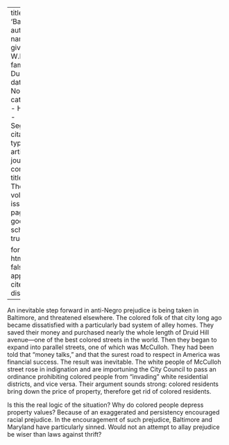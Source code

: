 
---
title: 'Baltimore'
author:
  - name:
      given: W.E.B.
      family: Du Bois
date: Nov. 1910
categories: 
  - Housing
  - Segregation
citation: 
  type: article-journal
  container-title: The Crisis
  volume: 1
  issue: 1
  page: 11
google-scholar: true

format:
  html:
    toc: false
    appendix-cite-as: display
---


An inevitable step forward in anti-Negro prejudice is being taken in Baltimore, and threatened elsewhere. The colored folk of that city long ago became dissatisfied with a particularly bad system of alley homes. They saved their money and purchased nearly the whole length of Druid Hill avenue---one of the best colored streets in the world. Then they began to expand into parallel streets, one of which was McCulloh. They had been told that "money talks," and that the surest road to respect in America was financial success. The result was inevitable. The white people of McCulloh street rose in indignation and are importuning the City Council to pass an ordinance prohibiting colored people from "invading" white residential districts, and vice versa. Their argument sounds strong: colored residents bring down the price of property, therefore get rid of colored residents.

Is this the real logic of the situation? Why do colored people depress property values? Because of an exaggerated and persistency encouraged racial prejudice. In the encouragement of such prejudice, Baltimore and Maryland have particularly sinned. Would not an attempt to allay prejudice be wiser than laws against thrift?

